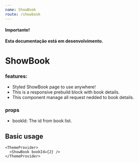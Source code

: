```yaml
---
name: ShowBook
route: /showbook
---
```


#### Importante!

**Esta documentação está em desenvolvimento.**

# ShowBook

### features:

- Styled ShowBook page to use anywhere!
- This is a responsive prebuild block with book details.
- This component manage all request nedded to book details.

### props

- bookId: The id from book list.

## Basic usage

```
<ThemeProvider>
  <ShowBook bookId={2} />
</ThemeProvider>
```
